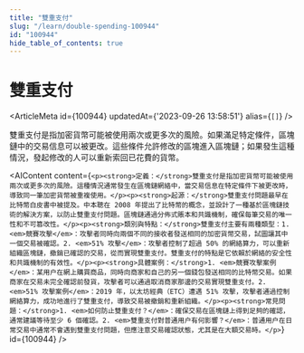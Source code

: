 ```yaml
---
title: "雙重支付"
slug: "/learn/double-spending-100944"
id: "100944"
hide_table_of_contents: true
---
```



# 雙重支付

<ArticleMeta id={100944} updatedAt={'2023-09-26 13:58:51'} alias={`[]`} />
<div className='border-solid border-b border-t-0 my-4 border-[var(--ifm-color-gray-300)]' />

雙重支付是指加密貨幣可能被使用兩次或更多次的風險。如果滿足特定條件，區塊鏈中的交易信息可以被更改。這些條件允許修改的區塊進入區塊鏈；如果發生這種情況，發起修改的人可以重新索回已花費的貨幣。

<AIContent content={`<p><strong>定義：</strong>雙重支付是指加密貨幣可能被使用兩次或更多次的風險。這種情況通常發生在區塊鏈網絡中，當交易信息在特定條件下被更改時，導致同一筆加密貨幣被重複使用。</p><p><strong>起源：</strong>雙重支付問題最早在比特幣白皮書中被提及。中本聰在 2008 年提出了比特幣的概念，並設計了一種基於區塊鏈技術的解決方案，以防止雙重支付問題。區塊鏈通過分佈式賬本和共識機制，確保每筆交易的唯一性和不可篡改性。</p><p><strong>類別與特點：</strong>雙重支付主要有兩種類型：1. <em>競賽攻擊</em>：攻擊者同時向兩個不同的接收者發送相同的加密貨幣交易，試圖讓其中一個交易被確認。2. <em>51% 攻擊</em>：攻擊者控制了超過 50% 的網絡算力，可以重新組織區塊鏈，撤銷已確認的交易，從而實現雙重支付。雙重支付的特點是它依賴於網絡的安全性和共識機制的有效性。</p><p><strong>具體案例：</strong>1. <em>競賽攻擊案例</em>：某用户在網上購買商品，同時向商家和自己的另一個錢包發送相同的比特幣交易。如果商家在交易未完全確認前發貨，攻擊者可以通過取消商家那邊的交易實現雙重支付。2. <em>51% 攻擊案例</em>：2019 年，以太坊經典（ETC）遭遇 51% 攻擊，攻擊者通過控制網絡算力，成功地進行了雙重支付，導致交易被撤銷和重新組織。</p><p><strong>常見問題：</strong>1. <em>如何防止雙重支付？</em>：確保交易在區塊鏈上得到足夠的確認，通常建議等待至少 6 個確認。2. <em>雙重支付對普通用户有何影響？</em>：普通用户在日常交易中通常不會遇到雙重支付問題，但應注意交易確認狀態，尤其是在大額交易時。</p>`} id={100944} />

